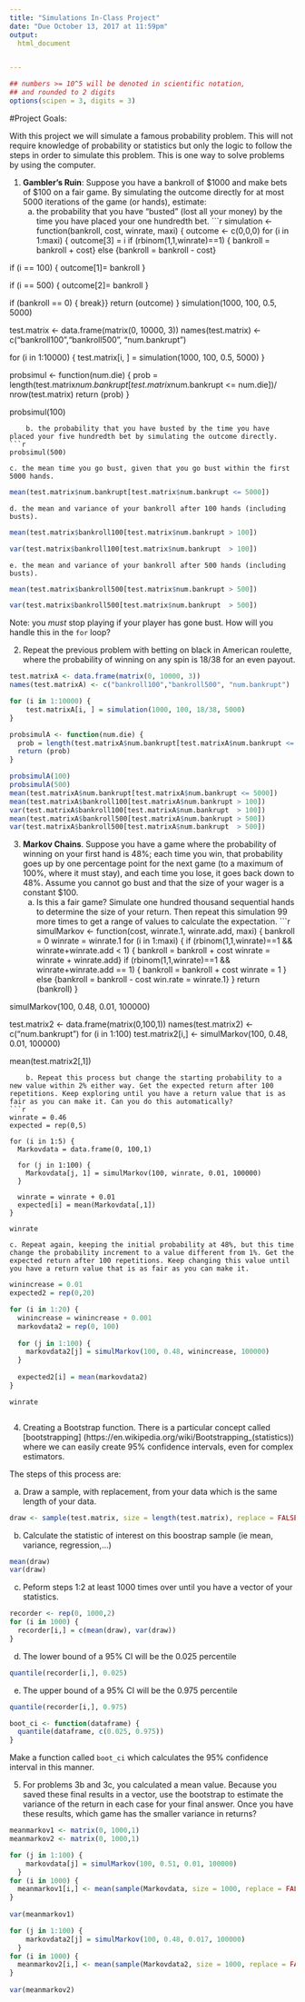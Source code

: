 ---
title: "Simulations In-Class Project"
date: "Due October 13, 2017 at 11:59pm"
output:
  html_document


---

<style type="text/css">
.table {

    width: 80%;
    margin-left:10%; 
    margin-right:10%;
}
</style>
```{r,setup, echo=FALSE, cache=TRUE}
## numbers >= 10^5 will be denoted in scientific notation,
## and rounded to 2 digits
options(scipen = 3, digits = 3)
```




#Project Goals:


With this project we will simulate a famous probability problem. This will not require knowledge of probability or statistics but only the logic to follow the steps in order to simulate this problem. This is one way to solve problems by using the computer. 

 1. **Gambler's Ruin**: Suppose you have a bankroll of $1000 and make bets of $100 on a fair game. By simulating the outcome directly for at most 5000 iterations of the game (or hands), estimate:
    a. the probability that you have "busted" (lost all your money) by the time you have placed your one hundredth bet. 
```{r}
simulation <- function(bankroll, cost, winrate, maxi) {
  outcome <- c(0,0,0)
  for (i in 1:maxi) {
  outcome[3] = i
  if (rbinom(1,1,winrate)==1) {
    bankroll = bankroll + cost}
  else {bankroll = bankroll - cost}
    
  if (i == 100) {
    outcome[1]= bankroll
  }
  
  if (i == 500) {
    outcome[2]= bankroll
  }
    
  if (bankroll == 0) {
    break}}
    return (outcome)
  }
simulation(1000, 100, 0.5, 5000)

test.matrix <- data.frame(matrix(0, 10000, 3))
names(test.matrix) <- c("bankroll100","bankroll500", "num.bankrupt")

for (i in 1:10000) {
    test.matrix[i, ] = simulation(1000, 100, 0.5, 5000)
}

probsimul <- function(num.die) {
  prob = length(test.matrix$num.bankrupt[test.matrix$num.bankrupt <= num.die])/ nrow(test.matrix)
  return (prob)
}

probsimul(100)
```
    b. the probability that you have busted by the time you have placed your five hundredth bet by simulating the outcome directly. 
```{r}
probsimul(500)

```
    c. the mean time you go bust, given that you go bust within the first 5000 hands.
```{r}
mean(test.matrix$num.bankrupt[test.matrix$num.bankrupt <= 5000])

```
    d. the mean and variance of your bankroll after 100 hands (including busts).
```{r}
mean(test.matrix$bankroll100[test.matrix$num.bankrupt > 100])

var(test.matrix$bankroll100[test.matrix$num.bankrupt  > 100])

```
    e. the mean and variance of your bankroll after 500 hands (including busts).
```{r}
mean(test.matrix$bankroll500[test.matrix$num.bankrupt > 500])

var(test.matrix$bankroll500[test.matrix$num.bankrupt  > 500])

```
Note: you *must* stop playing if your player has gone bust. How will you handle this in the `for` loop?

2. Repeat the previous problem with betting on black in American roulette, where the probability of winning on any spin is 18/38 for an even payout.
```{r}

test.matrixA <- data.frame(matrix(0, 10000, 3))
names(test.matrixA) <- c("bankroll100","bankroll500", "num.bankrupt")

for (i in 1:10000) {
    test.matrixA[i, ] = simulation(1000, 100, 18/38, 5000)
}

probsimulA <- function(num.die) {
  prob = length(test.matrixA$num.bankrupt[test.matrixA$num.bankrupt <= num.die])/ nrow(test.matrixA)
  return (prob)
}

probsimulA(100)
probsimulA(500)
mean(test.matrixA$num.bankrupt[test.matrixA$num.bankrupt <= 5000])
mean(test.matrixA$bankroll100[test.matrixA$num.bankrupt > 100])
var(test.matrixA$bankroll100[test.matrixA$num.bankrupt  > 100])
mean(test.matrixA$bankroll500[test.matrixA$num.bankrupt > 500])
var(test.matrixA$bankroll500[test.matrixA$num.bankrupt  > 500])

```
3. **Markov Chains**. Suppose you have a game where the probability of winning on your first hand is 48%; each time you win, that probability goes up by one percentage point for the next game (to a maximum of 100%, where it must stay), and each time you lose, it goes back down to 48%. Assume you cannot go bust and that the size of your wager is a constant $100.
    a. Is this a fair game? Simulate one hundred thousand sequential hands to determine the size of your return. Then repeat this simulation 99 more times to get a range of values to calculate the expectation.
```{r}
simulMarkov <- function(cost, winrate.1, winrate.add, maxi) {
  bankroll = 0
  winrate = winrate.1
  for (i in 1:maxi) {
  if (rbinom(1,1,winrate)==1 && winrate+winrate.add < 1) {
    bankroll = bankroll + cost
    winrate = winrate + winrate.add}
  if (rbinom(1,1,winrate)==1 && winrate+winrate.add == 1) {
    bankroll = bankroll + cost
    winrate = 1
  }
  else {bankroll = bankroll - cost
  win.rate = winrate.1}
  }
  return (bankroll)
}

simulMarkov(100, 0.48, 0.01, 100000)

test.matrix2 <- data.frame(matrix(0,100,1))
names(test.matrix2) <- c("num.bankrupt")
for (i in 1:100)
  test.matrix2[i,] <- simulMarkov(100, 0.48, 0.01, 100000)

mean(test.matrix2[,1])
```
    b. Repeat this process but change the starting probability to a new value within 2% either way. Get the expected return after 100 repetitions. Keep exploring until you have a return value that is as fair as you can make it. Can you do this automatically?
```{r}
winrate = 0.46
expected = rep(0,5)

for (i in 1:5) {
  Markovdata = data.frame(0, 100,1)
  
  for (j in 1:100) {
    Markovdata[j, 1] = simulMarkov(100, winrate, 0.01, 100000)
  }
  
  winrate = winrate + 0.01
  expected[i] = mean(Markovdata[,1])
}

winrate
```
    c. Repeat again, keeping the initial probability at 48%, but this time change the probability increment to a value different from 1%. Get the expected return after 100 repetitions. Keep changing this value until you have a return value that is as fair as you can make it. 
```{r, eval= F}
winincrease = 0.01
expected2 = rep(0,20)

for (i in 1:20) {
  winincrease = winincrease + 0.001
  markovdata2 = rep(0, 100)
  
  for (j in 1:100) {
    markovdata2[j] = simulMarkov(100, 0.48, winincrease, 100000)
  }
  
  expected2[i] = mean(markovdata2)
}

winrate



```

4. Creating a Bootstrap function. There is a particular concept called [bootstrapping]
(https://en.wikipedia.org/wiki/Bootstrapping_(statistics)) where we can easily create 95% confidence intervals, even for complex estimators.

The steps of this process are:

  a. Draw a sample, with replacement, from your data which is the same length of your data.
```{r}
draw <- sample(test.matrix, size = length(test.matrix), replace = FALSE, prob = NULL) 

```
  b. Calculate the statistic of interest on this boostrap sample (ie mean, variance, regression,...)
```{r}
mean(draw)
var(draw)

```
  c. Peform steps 1:2 at least 1000 times over until you have a vector of your statistics. 
```{r, eval=F}
recorder <- rep(0, 1000,2)
for (i in 1000) {
  recorder[i,] = c(mean(draw), var(draw))
}
```
  d. The lower bound of a 95% CI will be the 0.025 percentile
```{r, eval=F}
quantile(recorder[i,], 0.025)

```
  e. The upper bound of a 95% CI will be the 0.975 percentile
```{r, eval=F}
quantile(recorder[i,], 0.975)

boot_ci <- function(dataframe) {
  quantile(dataframe, c(0.025, 0.975))
}
```
Make a function called `boot_ci` which calculates the 95% confidence interval in this manner. 

5. For problems 3b and 3c, you calculated a mean value. Because you saved these final results in a vector, use the bootstrap to estimate the variance of the return in each case for your final answer. Once you have these results, which game has the smaller variance in returns?
```{r, eval=F}
meanmarkov1 <- matrix(0, 1000,1)
meanmarkov2 <- matrix(0, 1000,1)

for (j in 1:100) {
    markovdata[j] = simulMarkov(100, 0.51, 0.01, 100000)
  }
for (i in 1000) {
  meanmarkov1[i,] <- mean(sample(Markovdata, size = 1000, replace = FALSE, prob = NULL))
}
  
var(meanmarkov1)

for (j in 1:100) {
    markovdata2[j] = simulMarkov(100, 0.48, 0.017, 100000)
  }
for (i in 1000) {
  meanmarkov2[i,] <- mean(sample(Markovdata2, size = 1000, replace = FALSE, prob = NULL))
}
  
var(meanmarkov2)


```